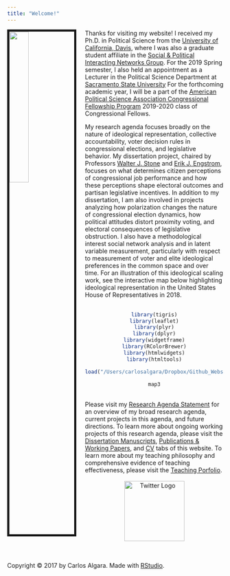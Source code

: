 ```yaml
---
title: "Welcome!"
---
```


<img src="/Users/carlosalgara/Dropbox/Github_Website/calgara.github.io/figures/Bio_Photo.JPG" style="width:30%; border:5px solid; margin-right: 20px" align="left">

Thanks for visiting my website! I received my Ph.D. in Political Science from the [University of California, Davis](http://ps.ucdavis.edu/), where I was also a graduate student affiliate in the [Social & Political Interacting Networks Group](https://spins.faculty.ucdavis.edu). For the 2019 Spring semester, I also held an appointment as a Lecturer in the Political Science Department at [Sacramento State University](https://www.csus.edu/govt/) For the forthcoming academic year, I will be a part of the [American Political Science Association Congressional Fellowship Program](https://www.apsanet.org/cfp) 2019-2020 class of Congressional Fellows.        
  
My research agenda focuses broadly on the nature of ideological representation, collective accountability, voter decision rules in congressional elections, and legislative behavior. My dissertation project, chaired by Professors [Walter J. Stone](http://ps.ucdavis.edu/people/wstone) and [Erik J. Engstrom](http://ps.ucdavis.edu/people/engstrom), focuses on what determines citizen perceptions of congressional job performance and how these perceptions shape electoral outcomes and partisan legislative incentives. In addition to my dissertation, I am also involved in projects analyzing how polarization changes the nature of congressional election dynamics, how political attitudes distort proximity voting, and electoral consequences of legislative obstruction. I also have a methodological interest social network analysis and in latent variable measurement, particularly with respect to measurement of voter and elite ideological preferences in the common space and over time. For an illustration of this ideological scaling work, see the interactive map below highlighting ideological representation in the United States House of Representatives in 2018.  
<br>
<center>
```r
library(tigris)
library(leaflet)
library(plyr)
library(dplyr)
library(widgetframe)
library(RColorBrewer)
library(htmlwidgets)
library(htmltools)

load("/Users/carlosalgara/Dropbox/Github_Website/calgara.github.io/Rshinyapp/shiny_data/clean_shiny_data.Rdata")
```
```r
map3
```
</center>
<br>
Please visit my [Research Agenda Statement](Algara_Research_Statement.pdf) for an overview of my broad research agenda, current projects in this agenda, and future directions. To learn more about ongoing working projects of this research agenda, please visit the [Dissertation Manuscripts](https://calgara.github.io/dissertation.html), [Publications & Working Papers](https://calgara.github.io/working_papers.html), and [CV](https://calgara.github.io/cv.html) tabs of this website. To learn more about my teaching philosophy and comprehensive evidence of teaching effectiveness, please visit the [Teaching Porfolio](https://calgara.github.io/teaching.html).    
<br>
  <center>
  <a href = "https://twitter.com/algaraca"><img src="/Users/carlosalgara/Dropbox/Github_Website/calgara.github.io/figures/twitter.png" alt="Twitter Logo" style="width:140px;" align ="center"></a>
  </center>
  <br/>
  <br/>
  <p>Copyright &copy; 2017 by Carlos Algara. Made with [RStudio](https://www.rstudio.com).</p>
  
<!-- Global site tag (gtag.js) - Google Analytics -->
<script async src="https://www.googletagmanager.com/gtag/js?id=UA-100362112-1"></script>
<script>
  window.dataLayer = window.dataLayer || [];
  function gtag(){dataLayer.push(arguments);}
  gtag('js', new Date());

  gtag('config', 'UA-100362112-1');
</script>